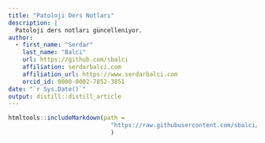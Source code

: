 ```yaml
---
title: "Patoloji Ders Notları"
description: |
  Patoloji ders notları güncelleniyor.
author:
  - first_name: "Serdar"
    last_name: "Balci"
    url: https://github.com/sbalci
    affiliation: serdarbalci.com
    affiliation_url: https://www.serdarbalci.com
    orcid_id: 0000-0002-7852-3851
date: "`r Sys.Date()`"
output: distill::distill_article
---
```




```r
htmltools::includeMarkdown(path = 
                             "https://raw.githubusercontent.com/sbalci/patoloji-ders-notlari/main/README.md"
                             )
```




